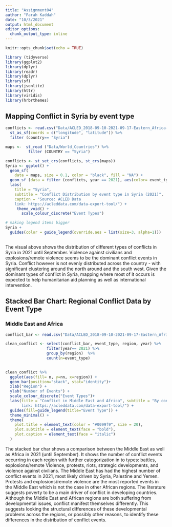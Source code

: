 ```yaml
---
title: "Assignment04"
author: "Farah Kaddah"
date: "10/3/2021"
output: html_document
editor_options: 
  chunk_output_type: inline
---
```


```r
knitr::opts_chunk$set(echo = TRUE)
```

```r
library (tidyverse)
library(ggplot2)
library(dplyr)
library(readr)
library(dplyr)
library(sf)
library(jsonlite)
library(httr)
library(viridis)
library(hrbrthemes)
```

## Mapping Conflict in Syria by event type

```r

conflicts <- read.csv("Data/ACLED_2018-09-10-2021-09-17-Eastern_Africa-Middle_Africa-Middle_East-Southern_Africa-Western_Africa.csv") %>%
  st_as_sf(coords = c("longitude", "latitude")) %>%
  filter (country== "Syria")

maps <-  st_read ("Data/World_Countries") %>%
          filter (COUNTRY == "Syria")

```


```r

conflicts <- st_set_crs(conflicts, st_crs(maps))
Syria <- ggplot() +
  geom_sf(
    data = maps, size = 0.1, color = "black", fill = "NA") +
  geom_sf (data = filter (conflicts, year == 2021), aes(color= event_type), alpha=0.3,  size=0.5) +
  labs(
    title = "Syria",
    subtitle = "Conflict Distribution by event type in Syria (2021)",
    caption = "Source: ACLED Data
    link: https://acleddata.com/data-export-tool/") +
     theme_void() +
       scale_colour_discrete("Event Types") 

# making legend items bigger
Syria +
  guides(color = guide_legend(override.aes = list(size=3, alpha=1)))
      

```

The visual above shows the distribution of different types of conflicts in Syria in 2021 until September. Violence against civilians and explosions/remote violence seems to be the dominant conflict events in Syria. Conflict however is not evenly distributed across the country - with significant clustering around the north around and the south west. Given the dominant types of conflict in Syria, mapping where most of it occurs is expected to help humanitarian aid planning as well as international intervention. 

## Stacked Bar Chart: Regional Conflict Data by Event Type
### Middle East and Africa

```r

conflict_bar <- read.csv("Data/ACLED_2018-09-10-2021-09-17-Eastern_Africa-Middle_Africa-Middle_East-Southern_Africa-Western_Africa.csv")

```

```r

clean_conflict <- select(conflict_bar, event_type, region, year) %>%
                  filter(year== 2021) %>% 
                  group_by(region)  %>%
                  count(n=event_type)  
                 
```

```r

clean_conflict %>%
  ggplot(aes(fill= n, y=nn, x=region)) + 
  geom_bar(position="stack", stat="identity")+
  xlab("Region") +
  ylab("Number of Events") +
  scale_colour_discrete("Event Types")+
  labs(title = "Conflict in Middle East and Africa", subtitle = "By conflict type data, 2021", caption = "Source: ACLED data
       link: https://acleddata.com/data-export-tool/") +
  guides(fill=guide_legend(title="Event Type")) +
  theme_minimal() +
  theme(
    plot.title = element_text(color = "#0099f9", size = 20),
    plot.subtitle = element_text(face = "bold"),
    plot.caption = element_text(face = "italic")
  )

```

The stacked bar char shows a comparison between the Middle East as well as Africa in 2021 (until September). It shows the number of conflict events occurring in each region with further categorization in to types: battles, explosions/remote Violence, protests, riots, strategic developments, and  violence against civilians. The Middle East has had the highest number of conflict events in 2021, most likely driven by Syria, Palestine and Yemen. Protests and explosions/remote violence are the most reported events in the Middle East which is not the case in other African regions. The literature suggests poverty to be a main driver of conflict in developing countries. Although the Middle East and African regions are both suffering from developmental issues, conflict manifest themselves differently. This suggests looking the structural differences of these developmental problems across the regions, or possibly other reasons, to identify these differences in the distribution of conflict events. 
